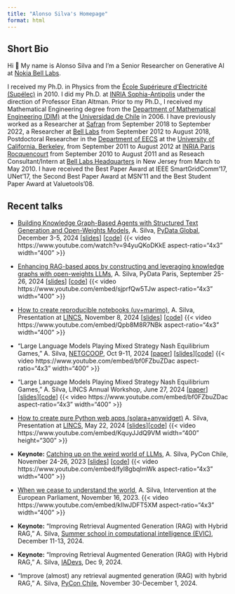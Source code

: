 ```yaml
---
title: "Alonso Silva's Homepage"
format: html
---
```


## Short Bio

Hi 👋 My name is Alonso Silva and I'm a Senior Researcher on Generative AI at [Nokia Bell Labs](https://www.bell-labs.com/).

I received my Ph.D. in Physics from the [École Supérieure d'Électricité (Supélec)](https://www.centralesupelec.fr/en) in 2010. I did my Ph.D. at [INRIA Sophia-Antipolis](https://www.inria.fr/en) under the direction of Professor Eitan Altman. Prior to my Ph.D., I received my Mathematical Engineering degree from the [Department of Mathematical Engineering (DIM)](http://www.dim.uchile.cl/) at the [Universidad de Chile](https://www.uchile.cl/) in 2006. I have previously worked as a Researcher at [Safran](https://en.wikipedia.org/wiki/Safran) from September 2018 to September 2022, a Researcher at [Bell Labs](https://www.bell-labs.com/) from September 2012 to August 2018, Postdoctoral Researcher in the [Department of EECS](https://eecs.berkeley.edu/) at the [University of California, Berkeley](https://www.berkeley.edu/), from September 2011 to August 2012 at [INRIA Paris Rocquencourt](https://www.inria.fr/en) from September 2010 to August 2011 and as Reseach Consultant/Intern at [Bell Labs Headquarters](https://www.bell-labs.com/) in New Jersey from March to May 2010.  I have received the Best Paper Award at IEEE SmartGridComm'17, UNet'17, the Second Best Paper Award at MSN'11 and the Best Student Paper Award at Valuetools'08.

## Recent talks

- [Building Knowledge Graph-Based Agents with Structured Text Generation and Open-Weights Models](https://global2024.pydata.org/cfp/talk/8QNSYP/), A. Silva, [PyData Global](https://pydata.org/global2024), December 3-5, 2024 [[slides](https://alonsosilvaallende.github.io/2024-PyData-Global/)] [[code](https://github.com/alonsosilvaallende/2024-PyData-Global)]
{{< video https://www.youtube.com/watch?v=94yuQKoDKkE aspect-ratio="4x3" width="400" >}}

- [Enhancing RAG-based apps by constructing and leveraging knowledge graphs with open-weights LLMs](https://pretalx.com/pydata-paris-2024/talk/AZNEHE/), A. Silva, PyData Paris, September 25-26, 2024 [[slides](https://alonsosilvaallende.github.io/2024-PyData-Paris/)] [[code](https://github.com/alonsosilvaallende/2024-PyData-Paris/)]
{{< video https://www.youtube.com/embed/sjprfQw5TJw aspect-ratio="4x3" width="400" >}}

- [How to create reproducible notebooks (uv+marimo)](https://www.lincs.fr/events/uv-an-extremely-fast-python-package-installer-and-resolver-marimo-notebooks-rethinking-the-notebook-to-create-reproducible-notebooks/), A. Silva, Presentation at [LINCS](https://www.lincs.fr), November 8, 2024 [[slides](https://alonsosilvaallende.github.io/2024-11-08_uv_marimo_at_LINCS/)] [[code](https://github.com/alonsosilvaallende/2024-11-08_uv_marimo_at_LINCS)]
{{< video https://www.youtube.com/embed/Qpb8M8R7NBk aspect-ratio="4x3" width="400" >}}

- "Large Language Models Playing Mixed Strategy Nash Equilibrium Games," A. Silva, [NETGCOOP](https://netgcoop2024.univ-avignon.fr/), Oct 9-11, 2024 [[paper](https://arxiv.org/abs/2406.10574)] [[slides](https://github.com/alonsosilvaallende/2024-06-27-Presentation-LLMs-Playing-Mixed-Strategy-Nash-Equilibrium-Games/blob/main/Presentation.ipynb)][[code](https://github.com/alonsosilvaallende/2024-06-27-Presentation-LLMs-Playing-Mixed-Strategy-Nash-Equilibrium-Games)]
{{< video https://www.youtube.com/embed/bf0FZbuZDac aspect-ratio="4x3" width="400" >}}


- "Large Language Models Playing Mixed Strategy Nash Equilibrium Games," A. Silva, LINCS Annual Workshop, June 27, 2024 [[paper](https://arxiv.org/abs/2406.10574)] [[slides](https://github.com/alonsosilvaallende/2024-06-27-Presentation-LLMs-Playing-Mixed-Strategy-Nash-Equilibrium-Games/blob/main/Presentation.ipynb)][[code](https://github.com/alonsosilvaallende/2024-06-27-Presentation-LLMs-Playing-Mixed-Strategy-Nash-Equilibrium-Games)]
{{< video https://www.youtube.com/embed/bf0FZbuZDac aspect-ratio="4x3" width="400" >}}

- [How to create pure Python web apps (solara+anywidget)](https://www.lincs.fr/events/how-to-create-pure-python-web-apps-solaraanywidget/) A. Silva, Presentation at [LINCS](https://www.lincs.fr/), May 22, 2024 [[slides](https://github.com/alonsosilvaallende/2024-05-22-Presentation_Solara_AnyWidget_at_LINCS/blob/main/2024-05-22-Presentation_Solara_AnyWidget_at_LINCS.ipynb)][[code](https://github.com/alonsosilvaallende/2024-05-22-Presentation_Solara_AnyWidget_at_LINCS)]
{{< video https://www.youtube.com/embed/KquyJJdQ9VM width="400" height="300" >}}

- **Keynote:** [Catching up on the weird world of LLMs](https://www.youtube.com/watch?v=fyI8gbqImWk), A. Silva, PyCon Chile, November 24-26, 2023 [[slides](https://alonsosilvaallende.github.io/PyCon_Chile_2023)] [[code](https://github.com/alonsosilvaallende/PyCon_Chile_2023)]
{{< video https://www.youtube.com/embed/fyI8gbqImWk aspect-ratio="4x3" width="400" >}}

- [When we cease to understand the world](https://www.youtube.com/watch?v=kllwJDFT5XM), A. Silva, Intervention at the European Parliament, November 16, 2023.
{{< video https://www.youtube.com/embed/kllwJDFT5XM aspect-ratio="4x3" width="400" >}}

- **Keynote:** "Improving Retrieval Augmented Generation (RAG) with Hybrid RAG," A. Silva, [Summer school in computational intelligence (EVIC)](https://www.evic.cl/), December 11-13, 2024.
- **Keynote:** "Improving Retrieval Augmented Generation (RAG) with Hybrid RAG," A. Silva, [IADevs](https://www.iadevs.cl/), Dec 9, 2024.
- "Improve (almost) any retrieval augmented generation (RAG) with hybrid RAG," A. Silva, [PyCon Chile](https://www.pycon.cl/), November 30-December 1, 2024.
